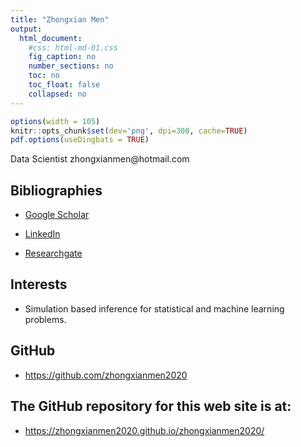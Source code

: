 ```yaml
---
title: "Zhongxian Men"
output:
  html_document:
    #css: html-md-01.css
    fig_caption: no
    number_sections: no
    toc: no
    toc_float: false
    collapsed: no
---
```


```r
options(width = 105)
knitr::opts_chunk$set(dev='png', dpi=300, cache=TRUE)
pdf.options(useDingbats = TRUE)
```

Data Scientist
zhongxianmen@hotmail.com

## Bibliographies

* [Google Scholar](https://scholar.google.com/citations?user=fxgQUPsAAAAJ&hl=en)

* [LinkedIn](https://www.linkedin.com/in/zhongxian-men-ph-d-1a671729/)

* [Researchgate](https://www.researchgate.net/profile/Zhongxian-Men) 


## Interests
* Simulation based inference for statistical and machine learning problems.

## GitHub
* [https://github.com/zhongxianmen2020](https://github.com/zhongxianmen2020)

## The GitHub repository for this web site is at:
* [https://zhongxianmen2020.github.io/zhongxianmen2020/](https://zhongxianmen2020.github.io/zhongxianmen2020/)




